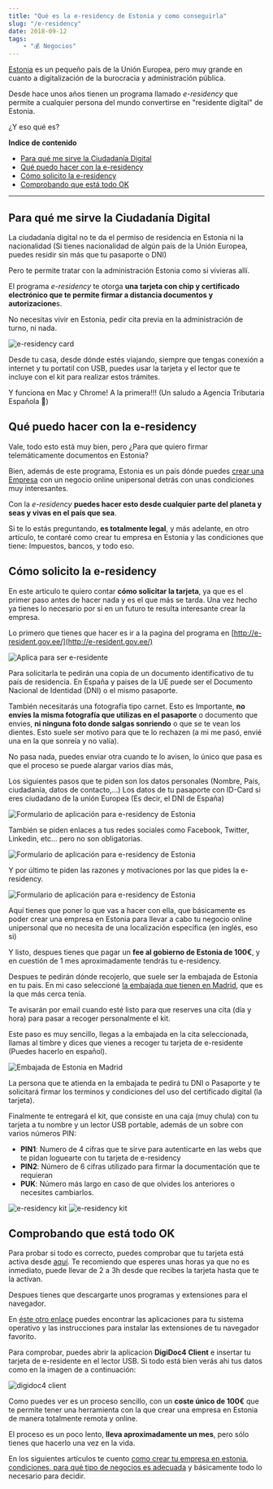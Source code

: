 ```yaml
---
title: "Qué es la e-residency de Estonia y como conseguirla"
slug: "/e-residency"
date: 2018-09-12
tags: 
    - "💰 Negocios"
---
```


[Estonia](https://es.wikipedia.org/wiki/Estonia) es un pequeño país de la Unión Europea, pero muy grande en cuanto a digitalización de la burocracia y administración pública.

Desde hace unos años tienen un programa llamado *e-residency* que permite a cualquier persona del mundo convertirse en "residente digital" de Estonia. 

¿Y eso qué es?

**Indice de contenido**
* [Para qué me sirve la Ciudadanía Digital](#paraqumesirvelaciudadanadigital)
* [Qué puedo hacer con la e-residency](#qupuedohacerconlaeresidency)
* [Cómo solicito la e-residency](#cmosolicitolaeresidency)
* [Comprobando que está todo OK](#comprobandoqueesttodook)

***

## Para qué me sirve la Ciudadanía Digital

La ciudadanía digital no te da el permiso de residencia en Estonia ni la nacionalidad (Si tienes nacionalidad de algún país de la Unión Europea, puedes residir sin más que tu pasaporte o DNI)

Pero te permite tratar con la administración Estonia como si vivieras allí.

El programa *e-residency* te otorga **una tarjeta con chip y certificado electrónico que te permite firmar a distancia documentos y autorizacione**s.

No necesitas vivir en Estonia, pedir cita previa en la administración de turno, ni nada.

![e-residency card](./IMG_20180912_173310.jpg)

Desde tu casa, desde dónde estés viajando, siempre que tengas conexión a internet y tu portatil con USB, puedes usar la tarjeta y el lector que te incluye con el kit para realizar estos trámites.

Y funciona en Mac y Chrome! A la primera!!! (Un saludo a Agencia Tributaria Española 👋)

## Qué puedo hacer con la e-residency

<YouTube videoId="iRt77425yyw" />

Vale, todo esto está muy bien, pero ¿Para que quiero firmar telemáticamente documentos en Estonia?

Bien, además de este programa, Estonia es un país dónde puedes [crear una Empresa](/empresa-estonia) con un negocio online unipersonal detrás con unas condiciones muy interesantes.

Con la *e-residency* **puedes hacer esto desde cualquier parte del planeta y seas y vivas en el país que sea**. 

Si te lo estás preguntando, **es totalmente legal**, y más adelante, en otro artículo, te contaré como crear tu empresa en Estonia y las condiciones que tiene: Impuestos, bancos, y todo eso.

## Cómo solicito la e-residency

En este articulo te quiero contar **cómo solicitar la tarjeta**, ya que es el primer paso antes de hacer nada y es el que más se tarda. Una vez hecho ya tienes lo necesario por si en un futuro te resulta interesante crear la empresa.

Lo primero que tienes que hacer es ir a la pagina del programa en [http://e-resident.gov.ee/](http://e-resident.gov.ee/) 

![Aplica para ser e-residente](./Screen-Shot-2018-09-11-at-3.36.14-PM.png)

Para solicitarla te pedirán una copia de un documento identificativo de tu país de residencia. En España y paises de la UE puede ser el Documento Nacional de Identidad (DNI) o el mismo pasaporte.

También necesitarás una fotografía tipo carnet. Esto es Importante, **no envíes la misma fotografía que utilizas en el pasaporte** o documento que envies, **ni ninguna foto donde salgas sonriendo** o que se te vean los dientes. Esto suele ser motivo para que te lo rechazen (a mi me pasó, envié una en la que sonreía y no valía). 

No pasa nada, puedes enviar otra cuando te lo avisen, lo único que pasa es que el proceso se puede alargar varios días más,

Los siguientes pasos que te piden son los datos personales (Nombre, Pais, ciudadanía, datos de contacto,...) Los datos de tu pasaporte con ID-Card si eres ciudadano de la unión Europea (Es decir, el DNI de España)

![Formulario de aplicación para e-residency de Estonia](./Screen-Shot-2018-09-11-at-3.44.54-PM.png)

También se piden enlaces a tus redes sociales como Facebook, Twitter, Linkedin, etc... pero no son obligatorias.

![Formulario de aplicación para e-residency de Estonia](./Screen-Shot-2018-09-11-at-3.45.16-PM.png)

Y por último te piden las razones y motivaciones por las que pides la e-residency. 

![Formulario de aplicación para e-residency de Estonia](./Screen-Shot-2018-09-11-at-3.45.22-PM.png)

Aquí tienes que poner lo que vas a hacer con ella, que básicamente es poder crear una empresa en Estonia para llevar a cabo tu negocio online unipersonal que no necesita de una localización específica (en inglés, eso si)

Y listo, despues tienes que pagar un **fee al gobierno de Estonia de 100€**, y en cuestión de 1 mes aproximadamente tendrás tu e-residency.

Despues te pedirán dónde recojerlo, que suele ser la embajada de Estonia en tu pais. En mi caso seleccioné [la embajada que tienen en Madrid](http://www.estemb.es/), que es la que más cerca tenía.

Te avisarán por email cuando esté listo para que reserves una cita (día y hora) para pasar a recoger personalmente el kit.

Este paso es muy sencillo, llegas a la embajada en la cita seleccionada, llamas al timbre y dices que vienes a recoger tu tarjeta de e-residente (Puedes hacerlo en español).

![Embajada de Estonia en Madrid](./Screen-Shot-2018-09-12-at-4.23.50-PM.png)

La persona que te atienda en la embajada te pedirá tu DNI o Pasaporte y te solicitará firmar los terminos y condiciones del uso del certificado digital (la tarjeta).

Finalmente te entregará el kit, que consiste en una caja (muy chula) con tu tarjeta a tu nombre y un lector USB portable, además de un sobre con varios números PIN:

* **PIN1**: Numero de 4 cifras que te sirve para autenticarte en las webs que te pidan loguearte con tu tarjeta de e-residency
* **PIN2**: Número de 6 cifras utilizado para firmar la documentación que te requieran
* **PUK**: Número más largo en caso de que olvides los anteriores o necesites cambiarlos.

![e-residency kit](./IMG_20180912_173233.jpg)
![e-residency kit](./IMG_20180912_173247.jpg)

## Comprobando que está todo OK

Para probar si todo es correcto, puedes comprobar que tu tarjeta está activa desde [aquí](https://www2.politsei.ee/en/teenused/inquiries/). Te recomiendo que esperes unas horas ya que no es inmediato, puede llevar de 2 a 3h desde que recibes la tarjeta hasta que te la activan.

Despues tienes que descargarte unos programas y extensiones para el navegador.

En [éste otro enlace](https://installer.id.ee/?lang=eng) puedes encontrar las aplicaciones para tu sistema operativo y las instrucciones para instalar las extensiones de tu navegador favorito.

Para comprobar, puedes abrir la aplicacion **DigiDoc4 Client** e insertar tu tarjeta de e-residente en el lector USB. Si todo está bien verás ahi tus datos como en la imagen de a continuación:

![digidoc4 client](./digidoc.png)

Como puedes ver es un proceso sencillo, con un **coste único de 100€** que te permite tener una herramienta con la que crear una empresa en Estonia de manera totalmente remota y online.

El proceso es un poco lento, **lleva aproximadamente un mes**, pero sólo tienes que hacerlo una vez en la vida.

En los siguientes artículos te cuento [como crear tu empresa en estonia](/empresa-estonia), [condiciones, para qué tipo de negocios es adecuada](/impuestos-estonia) y básicamente todo lo necesario para decidir.






